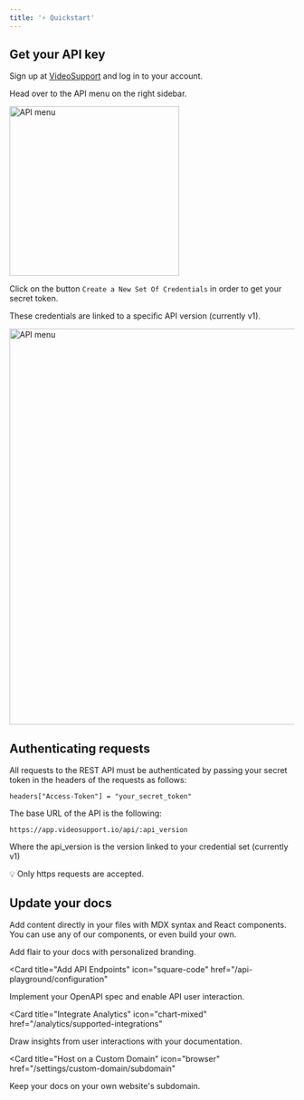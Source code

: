 ```yaml
---
title: '⚡️ Quickstart'
---
```


## Get your API key

Sign up at [VideoSupport](https://app.videosupport.io/signup) and log in to your account.

Head over to the API menu on the right sidebar.

<img
  src="images/API menu.png"
  alt="API menu"
  width="300"
/>

Click on the button `Create a New Set Of Credentials` in order to get your secret token.

These credentials are linked to a specific API version (currently v1).

<img
  src="images/API credentials.png"
  alt="API menu"
  width="700"
/>



## Authenticating requests

All requests to the REST API must be authenticated by passing your secret token in the headers of the requests as follows:

`headers["Access-Token"] = "your_secret_token"`


The base URL of the API is the following:

`https://app.videosupport.io/api/:api_version`

Where the api_version is the version linked to your credential set (currently v1)

💡 Only https requests are accepted.



## Update your docs

Add content directly in your files with MDX syntax and React components. You can use any of our components, or even build your own.

<CardGroup>

<Card title="Style Your Docs" icon="paintbrush" href="/settings/global">
  Add flair to your docs with personalized branding.
</Card>

<Card
  title="Add API Endpoints"
  icon="square-code"
  href="/api-playground/configuration"
>
  Implement your OpenAPI spec and enable API user interaction.
</Card>

<Card
  title="Integrate Analytics"
  icon="chart-mixed"
  href="/analytics/supported-integrations"
>
  Draw insights from user interactions with your documentation.
</Card>

<Card
  title="Host on a Custom Domain"
  icon="browser"
  href="/settings/custom-domain/subdomain"
>
  Keep your docs on your own website's subdomain.
</Card>

</CardGroup>
